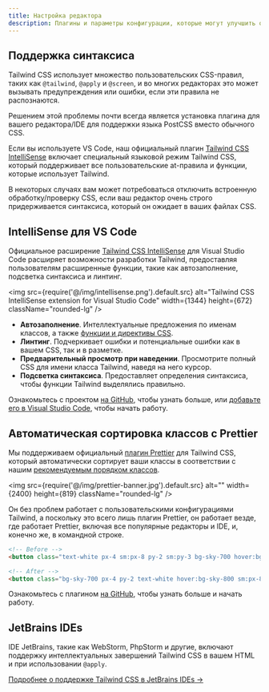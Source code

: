 ```yaml
---
title: Настройка редактора
description: Плагины и параметры конфигурации, которые могут улучшить опыт разработчика при работе с Tailwind CSS.
---
```


## Поддержка синтаксиса

Tailwind CSS использует множество пользовательских CSS-правил, таких как `@tailwind`, `@apply` и `@screen`, и во многих редакторах это может вызывать предупреждения или ошибки, если эти правила не распознаются.

Решением этой проблемы почти всегда является установка плагина для вашего редактора/IDE для поддержки языка PostCSS вместо обычного CSS.

Если вы используете VS Code, наш официальный плагин [Tailwind CSS IntelliSense](https://marketplace.visualstudio.com/items?itemName=bradlc.vscode-tailwindcss) включает специальный языковой режим Tailwind CSS, который поддерживает все пользовательские at-правила и функции, которые использует Tailwind.

В некоторых случаях вам может потребоваться отключить встроенную обработку/проверку CSS, если ваш редактор очень строго придерживается синтаксиса, который он ожидает в ваших файлах CSS.

## IntelliSense для VS Code

Официальное расширение [Tailwind CSS IntelliSense](https://marketplace.visualstudio.com/items?itemName=bradlc.vscode-tailwindcss) для Visual Studio Code расширяет возможности разработки Tailwind, предоставляя пользователям расширенные функции, такие как автозаполнение, подсветка синтаксиса и линтинг.

<img src={require('@/img/intellisense.png').default.src} alt="Tailwind CSS IntelliSense extension for Visual Studio Code" width={1344} height={672} className="rounded-lg" />

- **Автозаполнение**. Интеллектуальные предложения по именам классов, а также [функции и директивы CSS](/docs/functions-and-directives).
- **Линтинг**. Подчеркивает ошибки и потенциальные ошибки как в вашем CSS, так и в разметке.
- **Предварительный просмотр при наведении**. Просмотрите полный CSS для имени класса Tailwind, наведя на него курсор.
- **Подсветка синтаксиса**. Предоставляет определения синтаксиса, чтобы функции Tailwind выделялись правильно.

Ознакомьтесь с проектом [на GitHub](https://github.com/tailwindcss/intellisense), чтобы узнать больше, или [добавьте его в Visual Studio Code](vscode:extension/bradlc.vscode-tailwindcss), чтобы начать работу.

## Автоматическая сортировка классов с Prettier

Мы поддерживаем официальный [плагин Prettier](https://github.com/tailwindlabs/prettier-plugin-tailwindcss) для Tailwind CSS, который автоматически сортирует ваши классы в соответствии с нашим [рекомендуемым порядком классов](/blog/automatic-class-sorting-with-prettier#how-classes-are-sorted).

<img src={require('@/img/prettier-banner.jpg').default.src} alt="" width={2400} height={819} className="rounded-lg" />

Он без проблем работает с пользовательскими конфигурациями Tailwind, а поскольку это всего лишь плагин Prettier, он работает везде, где работает Prettier, включая все популярные редакторы и IDE, и, конечно же, в командной строке.

```html
<!-- Before -->
<button class="text-white px-4 sm:px-8 py-2 sm:py-3 bg-sky-700 hover:bg-sky-800">...</button>

<!-- After -->
<button class="bg-sky-700 px-4 py-2 text-white hover:bg-sky-800 sm:px-8 sm:py-3">...</button>
```

Ознакомьтесь с плагином [на GitHub](https://github.com/tailwindlabs/prettier-plugin-tailwindcss), чтобы узнать больше и начать работу.

## JetBrains IDEs

IDE JetBrains, такие как WebStorm, PhpStorm и другие, включают поддержку интеллектуальных завершений Tailwind CSS в вашем HTML и при использовании `@apply`.

[Подробнее о поддержке Tailwind CSS в JetBrains IDEs &rarr;](https://www.jetbrains.com/help/webstorm/tailwind-css.html)
